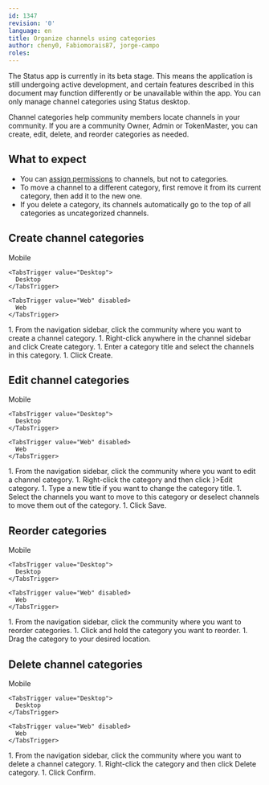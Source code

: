 ```yaml
---
id: 1347
revision: '0'
language: en
title: Organize channels using categories
author: cheny0, Fabiomorais87, jorge-campo
roles:
---
```


<Admonition type="beta" status="Status app is currently in beta stage">
  The Status app is currently in its beta stage. This means the application is still undergoing active development, and certain features described in this document may function differently or be unavailable within the app.
</Admonition>

<Admonition type="info">
  You can only manage channel categories using Status desktop.
</Admonition>

Channel categories help community members locate channels in your community. If you are a community Owner, Admin or TokenMaster, you can create, edit, delete, and reorder categories as needed.

## What to expect

- You can [assign permissions](./set-up-your-channel-permissions.mdx) to channels, but not to categories.
- To move a channel to a different category, first remove it from its current category, then add it to the new one.
- If you delete a category, its channels automatically go to the top of all categories as uncategorized channels.

## Create channel categories

<Tabs defaultValue="Desktop">
  <TabsList size={32}>
    <TabsTrigger value="Mobile" disabled>
      Mobile
    </TabsTrigger>

    <TabsTrigger value="Desktop">
      Desktop
    </TabsTrigger>

    <TabsTrigger value="Web" disabled>
      Web
    </TabsTrigger>
  </TabsList>

  <TabsContent value="Desktop">
    1. From the navigation sidebar, click the community where you want to create a channel category.
    1. Right-click anywhere in the channel sidebar and click <ContextTag>Create category</ContextTag>.
    1. Enter a category title and select the channels in this category.
    1. Click <ContextTag>Create</ContextTag>.
  </TabsContent>
</Tabs>

## Edit channel categories

<Tabs defaultValue="Desktop">
  <TabsList size={32}>
    <TabsTrigger value="Mobile" disabled>
      Mobile
    </TabsTrigger>

    <TabsTrigger value="Desktop">
      Desktop
    </TabsTrigger>

    <TabsTrigger value="Web" disabled>
      Web
    </TabsTrigger>
  </TabsList>

  <TabsContent value="Desktop">
    1. From the navigation sidebar, click the community where you want to edit a channel category.
    1. Right-click the category and then click <ContextTag icon={<EditDesktopIcon />}>Edit category</ContextTag>.
    1. Type a new title if you want to change the category title.
    1. Select the channels you want to move to this category or deselect channels to move them out of the category.
    1. Click <ContextTag>Save</ContextTag>.
  </TabsContent>
</Tabs>

## Reorder categories

<Tabs defaultValue="Desktop">
  <TabsList size={32}>
    <TabsTrigger value="Mobile" disabled>
      Mobile
    </TabsTrigger>

    <TabsTrigger value="Desktop">
      Desktop
    </TabsTrigger>

    <TabsTrigger value="Web" disabled>
      Web
    </TabsTrigger>
  </TabsList>

  <TabsContent value="Desktop">
    1. From the navigation sidebar, click the community where you want to reorder categories.
    1. Click and hold the category you want to reorder.
    1. Drag the category to your desired location.
  </TabsContent>
</Tabs>

## Delete channel categories

<Tabs defaultValue="Desktop">
  <TabsList size={32}>
    <TabsTrigger value="Mobile" disabled>
      Mobile
    </TabsTrigger>

    <TabsTrigger value="Desktop">
      Desktop
    </TabsTrigger>

    <TabsTrigger value="Web" disabled>
      Web
    </TabsTrigger>
  </TabsList>

  <TabsContent value="Desktop">
    1. From the navigation sidebar, click the community where you want to delete a channel category.
    1. Right-click the category and then click <ContextTag>Delete category</ContextTag>.
    1. Click <ContextTag>Confirm</ContextTag>.
  </TabsContent>
</Tabs>
